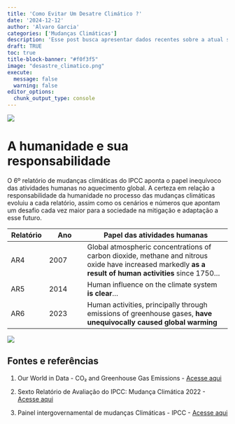 ```yaml
---
title: 'Como Evitar Um Desatre Climático ?'
date: '2024-12-12'
author: 'Alvaro Garcia'
categories: ['Mudanças Climáticas']
description: 'Esse post busca apresentar dados recentes sobre a atual situação do aquecimento global e a contribuição dos diferentes países'
draft: TRUE
toc: true
title-block-banner: "#f0f3f5"
image: "desastre_climatico.png"
execute: 
  message: false
  warning: false
editor_options: 
  chunk_output_type: console
---
```


![](Topo.png){fig-align="center"}

# A humanidade e sua responsabilidade

O 6º relatório de mudanças climáticas do IPCC aponta o papel inequívoco das atividades humanas no aquecimento global. A certeza em relação a responsabilidade da humanidade no processo das mudanças climáticas evoluiu a cada relatório, assim como os cenários e números que apontam um desafio cada vez maior para a sociedade na mitigação e adaptação a esse futuro.

| Relatório | Ano  | Papel das atividades humanas                                                                                                                             |
|-------------|-------------|-----------------------------------------------|
| AR4       | 2007 | Global atmospheric concentrations of carbon dioxide, methane and nitrous oxide have increased markedly **as a result of human activities** since 1750... |
| AR5       | 2014 | Human influence on the climate system **is clear**...                                                                                                    |
| AR6       | 2023 | Human activities, principally through emissions of greenhouse gases, **have unequivocally caused global warming**                                        |

[![](LINK.png)](https://amzn.to/4fgH2Pu)

## Fontes e referências

1.  Our World in Data - CO₂ and Greenhouse Gas Emissions - [Acesse aqui](https://ourworldindata.org/co2-and-greenhouse-gas-emissions#all-charts)

2.  Sexto Relatório de Avaliação do IPCC: Mudança Climática 2022 - [Acesse aqui](https://www.unep.org/pt-br/resources/relatorios/sexto-relatorio-de-avaliacao-do-ipcc-mudanca-climatica-2022)

3.  Painel intergovernamental de mudanças Climáticas - IPCC - [Acesse aqui](https://www.ipcc.ch/)
